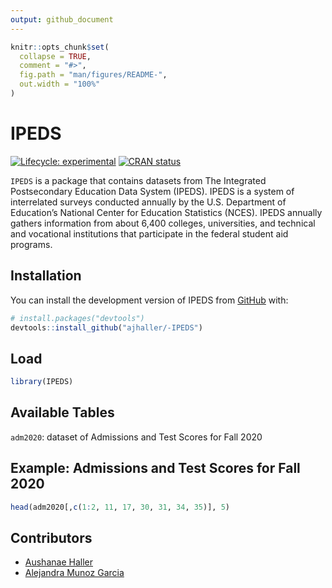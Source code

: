 ```yaml
---
output: github_document
---
```


<!-- README.md is generated from README.Rmd. Please edit that file -->

```r
knitr::opts_chunk$set(
  collapse = TRUE,
  comment = "#>",
  fig.path = "man/figures/README-",
  out.width = "100%"
)
```

# IPEDS

<!-- badges: start -->
[![Lifecycle: experimental](https://img.shields.io/badge/lifecycle-experimental-orange.svg)](https://lifecycle.r-lib.org/articles/stages.html#experimental)
[![CRAN status](https://www.r-pkg.org/badges/version/IPEDS)](https://CRAN.R-project.org/package=IPEDS)
<!-- badges: end -->

`IPEDS` is a package that contains datasets from The Integrated Postsecondary Education Data System (IPEDS). IPEDS is a system of interrelated surveys conducted annually by the U.S. Department of Education's National Center for Education Statistics (NCES). IPEDS annually gathers information from about 6,400 colleges, universities, and technical and vocational institutions that participate in the federal student aid programs.

## Installation

You can install the development version of IPEDS from [GitHub](https://github.com/) with:

``` r
# install.packages("devtools")
devtools::install_github("ajhaller/-IPEDS")
```

## Load

```r
library(IPEDS)
```

## Available Tables

`adm2020`: dataset of Admissions and Test Scores for Fall 2020

## Example: Admissions and Test Scores for Fall 2020

```r
head(adm2020[,c(1:2, 11, 17, 30, 31, 34, 35)], 5)
```
## Contributors

- [Aushanae Haller](https://github.com/ajhaller)
- [Alejandra Munoz Garcia](https://github.com/alejanmg)
